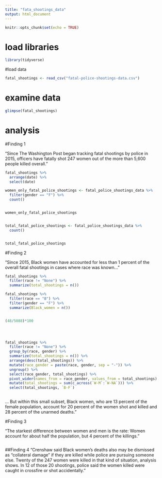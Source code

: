 ```yaml
---
title: "fata_shootings_data"
output: html_document
---
```


```r
knitr::opts_chunk$set(echo = TRUE)
```

# load libraries
```r

library(tidyverse)

```

#load data
```r

fatal_shootings <- read_csv("fatal-police-shootings-data.csv")

```

# examine data
```r

glimpse(fatal_shootings)

```

# analysis

#Finding 1

“Since The Washington Post began tracking fatal shootings by police in 2015, officers have fatally shot 247 women out of the more than 5,600 people killed overall.”

```r

fatal_shootings %>%
  arrange(date) %>%
  select(date)

```
```r

women_only_fatal_police_shootings <- fatal_police_shootings_data %>%
  filter(gender == "F") %>%
  count()


women_only_fatal_police_shootings



```

```r

total_fatal_police_shootings <- fatal_police_shootings_data %>%
  count()


total_fatal_police_shootings

```
#Finding 2

“Since 2015, Black women have accounted for less than 1 percent of the overall fatal shootings in cases where race was known..."


```r

fatal_shootings %>%
  filter(race != "None") %>%
  summarize(total_shootings = n())

fatal_shootings %>%
  filter(race == "B") %>%
  filter(gender == "F") %>%
  summarize(Black_women = n())


(48/5088)*100




fatal_shootings %>%
  filter(race != "None") %>%
  group_by(race, gender) %>%
  summarize(total_shootings = n()) %>%
  arrange(desc(total_shootings)) %>%
  mutate(race_gender = paste(race, gender, sep = "-")) %>%
  ungroup() %>%
  select(race_gender, total_shootings) %>%
  pivot_wider(names_from = race_gender, values_from = total_shootings) %>%
  mutate(total_shootings = sum(c_across(`W-M`:`W-NA`))) %>%
  select(total_shootings, `B-F`)
  
```

... But within this small subset, Black women, who are 13 percent of the female population, account for 20 percent of the women shot and killed and 28 percent of the unarmed deaths.”

#Finding 3

“The starkest difference between women and men is the rate: Women account for about half the population, but 4 percent of the killings.”

```r



```

##Finding 4
“Crenshaw said Black women’s deaths also may be dismissed as “collateral damage” if they are killed while police are pursuing someone else. Twenty of the 247 women were killed in that kind of situation, analysis shows. In 12 of those 20 shootings, police said the women killed were caught in crossfire or shot accidentally.”

```r


```
